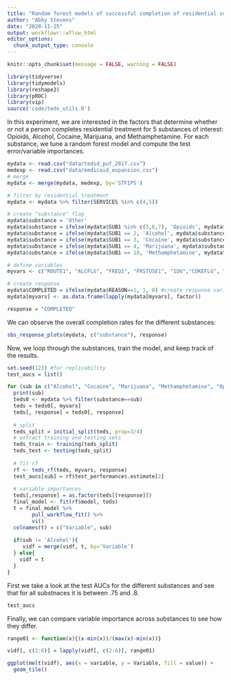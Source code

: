 ```yaml
---
title: "Random forest models of successful completion of residential substance treatment"
author: "Abby Stevens"
date: "2020-11-25"
output: workflowr::wflow_html
editor_options:
  chunk_output_type: console
---
```


```r
knitr::opts_chunk$set(message = FALSE, warning = FALSE)

library(tidyverse)
library(tidymodels)
library(reshape2)
library(pROC)
library(vip)
source('code/teds_utils.R')
```


In this experiment, we are interested in the factors that determine whether or not a person completes residential treatment for 5 substances of interest: Opioids, Alcohol, Cocaine, Marijuana, and Methamphetamine. For each substance, we tune a random forest model and compute the test error/variable importances.

```r
mydata <- read.csv("data/tedsd_puf_2017.csv")
medexp <- read.csv("data/medicaid_expansion.csv")
# merge
mydata <- merge(mydata, medexp, by='STFIPS')

# filter by residential treatment
mydata <- mydata %>% filter(SERVICES %in% c(4,5))

# create "substance" flag
mydata$substance = 'Other'
mydata$substance = ifelse(mydata$SUB1 %in% c(5,6,7), 'Opioids', mydata$substance)
mydata$substance = ifelse(mydata$SUB1 == 2, 'Alcohol', mydata$substance)
mydata$substance = ifelse(mydata$SUB1 == 3, 'Cocaine', mydata$substance)
mydata$substance = ifelse(mydata$SUB1 == 4, 'Marijuana', mydata$substance)
mydata$substance = ifelse(mydata$SUB1 == 10, 'Methamphetamine', mydata$substance)

# define variables
myvars <- c("ROUTE1", "ALCFLG", "FREQ1", "FRSTUSE1", "IDU","COKEFLG", "BENZFLG", "PSYPROB", "HLTHINS", "PRIMPAY", "AGE", "GENDER", "LIVARAG", "DIVISION", "METHUSE", "NOPRIOR", "EDUC", "HERFLG","RACE","MARSTAT","PRIMINC","ETHNIC","ARRESTS_D", "MEDEXP", "SUB2")

# create response
mydata$COMPLETED = ifelse(mydata$REASON==1, 1, 0) #create response variable
mydata[myvars] <- as.data.frame(lapply(mydata[myvars], factor))

response = "COMPLETED"
```

We can observe the overall completion rates for the different substances:

```r
sbs_response_plots(mydata, c("substance"), response)
```

Now, we loop through the substances, train the model, and keep track of the results.


```r
set.seed(123) #for replicability
test_aucs = list()

for (sub in c("Alcohol", "Cocaine", "Marijuana", "Methamphetamine", "Opioids")){
  print(sub)
  teds0 <- mydata %>% filter(substance==sub)
  teds = teds0[, myvars]
  teds[, response] = teds0[, response]
  
  # split
  teds_split = initial_split(teds, prop=3/4)
  # extract training and testing sets
  teds_train <- training(teds_split)
  teds_test <- testing(teds_split)
  
  # fit rf
  rf <- teds_rf(teds, myvars, response)
  test_aucs[sub] = rf$test_performance$.estimate[2]
  
  # variable importances
  teds[,response] = as.factor(teds[[response]])
  final_model <- fit(rf$model, teds)
  t = final_model %>% 
        pull_workflow_fit() %>% 
        vi()
  colnames(t) = c("Variable", sub)
     
  if(sub != 'Alcohol'){
     vidf = merge(vidf, t, by='Variable')
  } else{
    vidf = t
  }
}
```

First we take a look at the test AUCs for the different substances and see that for all substnaces it is between .75 and .8.
```r
test_aucs
```


Finally, we can compare variable importance across substances to see how they differ.

```r
range01 <- function(x){(x-min(x))/(max(x)-min(x))}

vidf[, c(2:6)] = lapply(vidf[, c(2:6)], range01)

ggplot(melt(vidf), aes(x = variable, y = Variable, fill = value)) +
  geom_tile()
```


